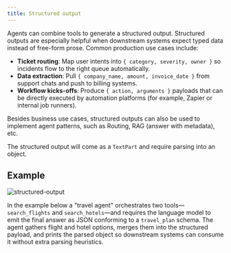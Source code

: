```yaml
---
title: Structured output
---
```



Agents can combine tools to generate a structured output.
Structured outputs are especially helpful when downstream systems expect typed data instead of free-form prose. Common production use cases include:

- **Ticket routing**: Map user intents into `{ category, severity, owner }` so incidents flow to the right queue automatically.
- **Data extraction**: Pull `{ company_name, amount, invoice_date }` from support chats and push to billing systems.
- **Workflow kicks-offs**: Produce `{ action, arguments }` payloads that can be directly executed by automation platforms (for example, Zapier or internal job runners).

Besides business use cases, structured outputs can also be used to implement agent patterns, such as Routing, RAG (answer with metadata), etc.

The structured output will come as a `TextPart` and require parsing into an object.

## Example

![structured-output](../../../../assets/examples/structured-output.gif)

In the example below a "travel agent" orchestrates two tools—`search_flights` and `search_hotels`—and requires the language model to emit the final answer as JSON conforming to a `travel_plan` schema. The agent gathers flight and hotel options, merges them into the structured payload, and prints the parsed object so downstream systems can consume it without extra parsing heuristics.

<Tabs>
  <TabItem label="TypeScript">
    <Code
      code={jsStructuredOutputCode}
      lang="typescript"
      title="structured-output.ts"
    />
  </TabItem>
  <TabItem label="Rust">
    <Code
      code={rustStructuredOutputCode}
      lang="rust"
      title="structured-output.rs"
    />
  </TabItem>
  <TabItem label="Go">
    <Code code={goStructuredOutputCode} lang="go" title="main.go" />
  </TabItem>
</Tabs>
